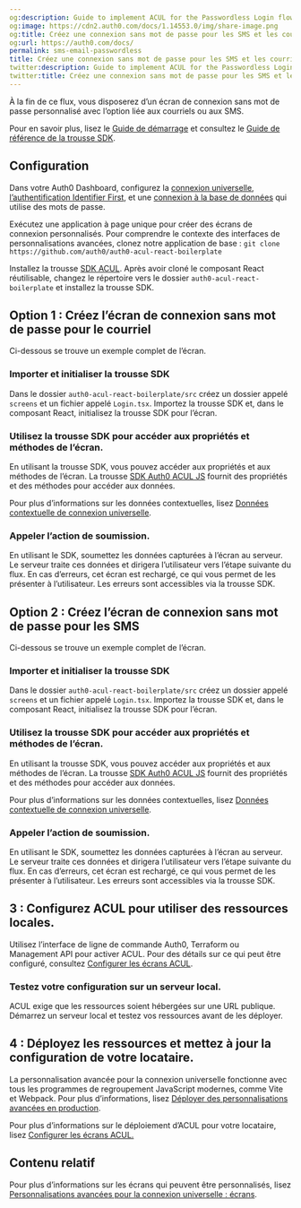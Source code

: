 ```yaml
---
og:description: Guide to implement ACUL for the Passwordless Login flow
og:image: https://cdn2.auth0.com/docs/1.14553.0/img/share-image.png
og:title: Créez une connexion sans mot de passe pour les SMS et les courriels
og:url: https://auth0.com/docs/
permalink: sms-email-passwordless
title: Créez une connexion sans mot de passe pour les SMS et les courriels
twitter:description: Guide to implement ACUL for the Passwordless Login flow
twitter:title: Créez une connexion sans mot de passe pour les SMS et les courriels
---
```


À la fin de ce flux, vous disposerez d’un écran de connexion sans mot de passe personnalisé avec l’option liée aux courriels ou aux SMS.

Pour en savoir plus, lisez le [Guide de démarrage](/login-pages/advanced-customizations/getting-started) et consultez le [Guide de référence de la trousse SDK](/login-pages/advanced-customizations/getting-started/sdk-quickstart).

## Configuration

Dans votre Auth0 Dashboard, configurez la [connexion universelle](/login/universal-login/universal-experience), [l’authentification Identifier First](/login/universal-login/identifier-first), et une [connexion à la base de données](/applications/set-up-database-connections) qui utilise des mots de passe.

Exécutez une application à page unique pour créer des écrans de connexion personnalisés. Pour comprendre le contexte des interfaces de personnalisations avancées, clonez notre application de base :   `git clone https://github.com/auth0/auth0-acul-react-boilerplate`

Installez la trousse [SDK ACUL](/login-pages/advanced-customizations/getting-started/sdk-quickstart). Après avoir cloné le composant React réutilisable, changez le répertoire vers le dossier `auth0-acul-react-boilerplate` et installez la trousse SDK.



## Option 1 : Créez l’écran de connexion sans mot de passe pour le courriel



Ci-dessous se trouve un exemple complet de l’écran.



### Importer et initialiser la trousse SDK

Dans le dossier `auth0-acul-react-boilerplate/src` créez un dossier appelé `screens` et un fichier appelé `Login.tsx`. Importez la trousse SDK et, dans le composant React, initialisez la trousse SDK pour l’écran.



### Utilisez la trousse SDK pour accéder aux propriétés et méthodes de l’écran.

En utilisant la trousse SDK, vous pouvez accéder aux propriétés et aux méthodes de l’écran. La trousse [SDK Auth0 ACUL JS](/login-pages/advanced-customizations/getting-started/sdk-quickstart) fournit des propriétés et des méthodes pour accéder aux données.

Pour plus d’informations sur les données contextuelles, lisez [Données contextuelle de connexion universelle](/not-found/17CiWTJFxPLxKRT4ZQ9bCD).



### Appeler l’action de soumission.

En utilisant le SDK, soumettez les données capturées à l’écran au serveur. Le serveur traite ces données et dirigera l’utilisateur vers l’étape suivante du flux. En cas d’erreurs, cet écran est rechargé, ce qui vous permet de les présenter à l’utilisateur. Les erreurs sont accessibles via la trousse SDK.



## Option 2 : Créez l’écran de connexion sans mot de passe pour les SMS



Ci-dessous se trouve un exemple complet de l’écran.



### Importer et initialiser la trousse SDK

Dans le dossier `auth0-acul-react-boilerplate/src` créez un dossier appelé `screens` et un fichier appelé `Login.tsx`. Importez la trousse SDK et, dans le composant React, initialisez la trousse SDK pour l’écran.



### Utilisez la trousse SDK pour accéder aux propriétés et méthodes de l’écran.

En utilisant la trousse SDK, vous pouvez accéder aux propriétés et aux méthodes de l’écran. La trousse [SDK Auth0 ACUL JS](/login-pages/advanced-customizations/getting-started/sdk-quickstart) fournit des propriétés et des méthodes pour accéder aux données.

Pour plus d’informations sur les données contextuelles, lisez [Données contextuelle de connexion universelle](/not-found/17CiWTJFxPLxKRT4ZQ9bCD).



### Appeler l’action de soumission.

En utilisant le SDK, soumettez les données capturées à l’écran au serveur. Le serveur traite ces données et dirigera l’utilisateur vers l’étape suivante du flux. En cas d’erreurs, cet écran est rechargé, ce qui vous permet de les présenter à l’utilisateur. Les erreurs sont accessibles via la trousse SDK.



## 3 : Configurez ACUL pour utiliser des ressources locales.

Utilisez l’interface de ligne de commande Auth0, Terraform ou Management API pour activer ACUL. Pour des détails sur ce qui peut être configuré, consultez [Configurer les écrans ACUL](/login-pages/advanced-customizations/getting-started/configure-acul-screens).



### Testez votre configuration sur un serveur local.

ACUL exige que les ressources soient hébergées sur une URL publique. Démarrez un serveur local et testez vos ressources avant de les déployer.



## 4 : Déployez les ressources et mettez à jour la configuration de votre locataire.

La personnalisation avancée pour la connexion universelle fonctionne avec tous les programmes de regroupement JavaScript modernes, comme Vite et Webpack. Pour plus d’informations, lisez [Déployer des personnalisations avancées en production](/not-found/4plD7FvF7vu9nZLTWBVQ3H).

Pour plus d’informations sur le déploiement d’ACUL pour votre locataire, lisez [Configurer les écrans ACUL.](/login-pages/advanced-customizations/getting-started/configure-acul-screens)

## Contenu relatif

Pour plus d’informations sur les écrans qui peuvent être personnalisés, lisez [Personnalisations avancées pour la connexion universelle : écrans](/not-found/7u7gQH66pIMESTnd2gtMoX).